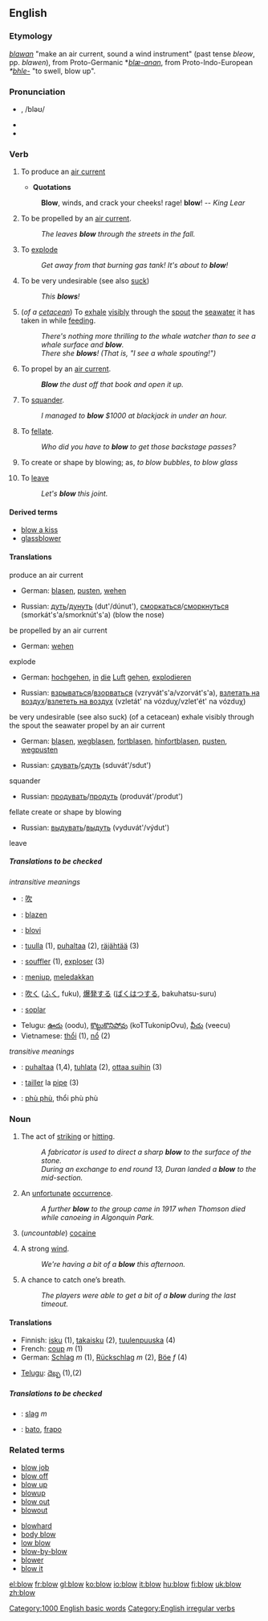 ==English==

[[Category:1000 English basic words]]
===Etymology===
{{OE.}} ''[[blawan]]'' "make an air current, sound a wind instrument" (past tense ''bleow'', pp. ''blawen''), from Proto-Germanic *''[[blæ-anan]]'', from Proto-Indo-European ''*[[bhle-]]'' "to swell, blow up".

===Pronunciation===
*{{IPA|/blɔʊ/}}, /bləʊ/
*{{SAMPA|/'blOU/}}
*{{audio|en-us-blow.ogg|Audio (US)}}

===Verb===
[[Category:English irregular verbs]]
{{en-verb|blows|blowing|blew|blown}}

#{{intransitive}} To produce an [[air current]]
#*'''Quotations'''
#:'''Blow''', winds, and crack your cheeks! rage! '''blow'''! -- ''King Lear''
#{{intransitive}} To be propelled by an [[air current]].
#:''The leaves '''blow''' through the streets in the fall.''
#{{intransitive}} To [[explode]]
#:''Get away from that burning gas tank!  It's about to '''blow'''!''
#{{intransitive}} {{slang}} To be very undesirable (see also [[suck]])
#:''This '''blows'''!''
#{{intransitive}} (''of a [[cetacean]]'') To [[exhale]] [[visibly]] through the [[spout]] the [[seawater]] it has taken in while [[feeding]].
#:''There's nothing more thrilling to the whale watcher than to see a whale surface and '''blow'''.''
#:''There she '''blows'''! (That is, "I see a whale spouting!")''
#{{transitive}} To propel by an [[air current]].
#:'''''Blow''' the dust off that book and open it up.''
#{{transitive}} To [[squander]].
#:''I managed to '''blow''' $1000 at blackjack in under an hour.''
#{{transitive}} {{vulgar}} To [[fellate]].
#:''Who did you have to '''blow''' to get those backstage passes?''
#{{transitive}} To create or shape by blowing; as, ''to blow bubbles'', ''to blow glass''
#{{transitive}} To [[leave]]
#:''Let's '''blow''' this joint.''

====Derived terms====
*[[blow a kiss]]
*[[glassblower]]

====Translations====
produce an air current 
{{top}}
*German: [[blasen]], [[pusten]], [[wehen]]
{{mid}}
*Russian: [[дуть]]/[[дунуть]] (dut'/dúnut'), [[сморкаться]]/[[сморкнуться]] (smorkát's'a/smorknút's'a) (blow the nose)
{{bottom}}
be propelled by an air current
{{top}}
*German: [[wehen]] 
{{mid}}
{{bottom}}
explode <!--3-->
{{top}}
*German: [[hochgehen]], [[in]] [[die]] [[Luft]] [[gehen]], [[explodieren]]
{{mid}}
*Russian: [[взрываться]]/[[взорваться]] (vzryvát's'a/vzorvát's'a), [[взлетать на воздух]]/[[взлететь на воздух]] (vzletát' na vózduχ/vzlet'ét' na vózduχ)
{{bottom}}
be very undesirable (see also suck) <!--4-->
{{top}}
{{mid}}
{{bottom}}
(of a cetacean) exhale visibly through the spout the seawater <!--5-->
{{top}}
{{mid}}
{{bottom}}
propel by an air current <!--6-->
{{top}}
*German: [[blasen]], [[wegblasen]], [[fortblasen]], [[hinfortblasen]], [[pusten]], [[wegpusten]]
{{mid}}
*Russian: [[сдувать]]/[[сдуть]] (sduvát'/sdut')
{{bottom}}
squander <!--7-->
{{top}}
{{mid}}
*Russian: [[продувать]]/[[продуть]] (produvát'/produt')
{{bottom}}
fellate <!--8-->
{{top}}
{{mid}}
{{bottom}}
create or shape by blowing <!--9-->
{{top}}
{{mid}}
*Russian: [[выдувать]]/[[выдуть]] (vyduvát'/výdut')
{{bottom}}
leave <!--10-->
{{top}}
{{mid}}
{{bottom}}

=====Translations to be checked=====
{{checktrans}}
''intransitive meanings''

*{{ttbc|Chinese}}: [[吹]]
*{{ttbc|Dutch}}: [[blazen]]
*{{ttbc|Esperanto}}: [[blovi]]
*{{ttbc|Finnish}}: [[tuulla]] (1), [[puhaltaa]] (2), [[räjähtää]] (3)
*{{ttbc|French}}: [[souffler]] (1), [[exploser]] (3)
*{{ttbc|Indonesian}}: [[tiup|meniup]], [[ledak|meledakkan]]

*{{ttbc|Japanese}}: [[吹く]] ([[ふく]], fuku), [[爆発]]する ([[ばくはつ]]する, bakuhatsu-suru)
*{{ttbc|Spanish}}: [[soplar]]
*Telugu: [[ఊదు]] (oodu), [[కొట్టుకొనిపోవు]] (koTTukonipOvu), [[వీచు]] (veecu)
*Vietnamese: [[thổi]] (1), [[nổ]] (2)


''transitive meanings''

*{{ttbc|Finnish}}: [[puhaltaa]] (1,4), [[tuhlata]] (2), [[ottaa suihin]] (3)
*{{ttbc|French}}: [[tailler]] la [[pipe]] (3)

*{{ttbc|Vietnamese}}: [[phù phù]], thổi phù phù

===Noun===
{{en-noun}}

# The act of [[striking]] or [[hit]]ting.
#:''A fabricator is used to direct a sharp '''blow''' to the surface of the stone.''
#:''During an exchange to end round 13, Duran landed a '''blow''' to the mid-section.''
# An [[unfortunate]] [[occurrence]].
#:''A further '''blow''' to the group came in 1917 when Thomson died while canoeing in Algonquin Park.''
# {{slang}} (''uncountable'') [[cocaine]]
# A strong [[wind]].
#:''We're having a bit of a '''blow''' this afternoon.''
# {{colloquial}} A chance to catch one’s breath.
#:''The players were able to get a bit of a '''blow''' during the last timeout.''

====Translations====
{{rfc-trans}}
{{top}}
*Finnish: [[isku]] (1), [[takaisku]] (2), [[tuulenpuuska]] (4)
*French: [[coup]] ''m'' (1)
*German: [[Schlag]] ''m'' (1), [[Rückschlag]] ''m'' (2), [[Böe]] ''f'' (4)
{{mid}}
*[[Telugu]]: [[దెబ్బ]] (1),(2)
{{bottom}}

=====Translations to be checked=====
{{checktrans}}
*{{ttbc|Dutch}}: [[slag]] ''m''
*{{ttbc|Esperanto}}: [[bato]], [[frapo]]

===Related terms===
{{top}}
*[[blow job]]
*[[blow off]]
*[[blow up]]
*[[blowup]]
*[[blow out]]
*[[blowout]]
{{mid}}
*[[blowhard]]
*[[body blow]]
*[[low blow]]
*[[blow-by-blow]]
*[[blower]]
*[[blow it]]
{{bottom}}

[[el:blow]]
[[fr:blow]]
[[gl:blow]]
[[ko:blow]]
[[io:blow]]
[[it:blow]]
[[hu:blow]]
[[fi:blow]]
[[uk:blow]]
[[zh:blow]]